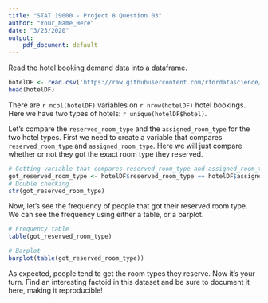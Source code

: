 ```yaml
---
title: "STAT 19000 - Project 8 Question 03"
author: "Your_Name_Here"
date: "3/23/2020"
output: 
    pdf_document: default
---
```



Read the hotel booking demand data into a dataframe.
```r
hotelDF <- read.csv('https://raw.githubusercontent.com/rfordatascience/tidytuesday/master/data/2020/2020-02-11/hotels.csv', stringsAsFactors = FALSE)
head(hotelDF)
```

There are `r ncol(hotelDF)` variables on `r nrow(hotelDF)` hotel bookings. Here we have two types of hotels: `r unique(hotelDF$hotel)`.

Let's compare the `reserved_room_type` and the `assigned_room_type` for the two hotel types. First we need to create a variable that compares `reserved_room_type` and `assigned_room_type`. Here we will just compare whether or not they got the exact room type they reserved. 

```r
# Getting variable that compares reserved_room_type and assigned_room_type
got_reserved_room_type <- hotelDF$reserved_room_type == hotelDF$assigned_room_type
# Double checking
str(got_reserved_room_type)
```

Now, let's see the frequency of people that got their reserved room type. We can see the frequency using either a table, or a barplot.

```r
# Frequency table
table(got_reserved_room_type)

# Barplot
barplot(table(got_reserved_room_type))
```

As expected, people tend to get the room types they reserve. Now it's your turn. Find an interesting factoid in this dataset and be sure to document it here, making it reproducible!
